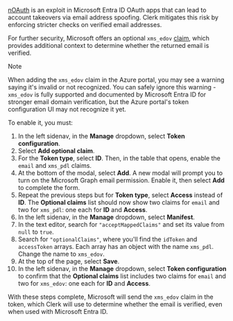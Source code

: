 [nOAuth](https://www.descope.com/blog/post/noauth) is an exploit in Microsoft Entra ID OAuth apps that can lead to account takeovers via email address spoofing. Clerk mitigates this risk by enforcing stricter checks on verified email addresses.

For further security, Microsoft offers an optional `xms_edov` [claim](https://learn.microsoft.com/en-us/entra/identity-platform/optional-claims-reference), which provides additional context to determine whether the returned email is verified. 

> [!NOTE]
> When adding the `xms_edov` claim in the Azure portal, you may see a warning saying it's invalid or not recognized. You can safely ignore this warning - `xms_edov` is fully supported and documented by Microsoft Entra ID for stronger email domain verification, but the Azure portal's token configuration UI may not recognize it yet. 

To enable it, you must:

1. In the left sidenav, in the **Manage** dropdown, select **Token configuration**.
1. Select **Add optional claim**.
1. For the **Token type**, select **ID**. Then, in the table that opens, enable the `email` and `xms_pdl` claims.
1. At the bottom of the modal, select **Add**. A new modal will prompt you to turn on the Microsoft Graph email permission. Enable it, then select **Add** to complete the form.
1. Repeat the previous steps but for **Token type**, select **Access** instead of **ID**. The **Optional claims** list should now show two claims for `email` and two for `xms_pdl`: one each for **ID** and **Access**.
1. In the left sidenav, in the **Manage** dropdown, select **Manifest**.
1. In the text editor, search for `"acceptMappedClaims"` and set its value from `null` to `true`.
1. Search for `"optionalClaims"`, where you'll find the `idToken` and `accessToken` arrays. Each array has an object with the name `xms_pdl`. Change the name to `xms_edov`.
1. At the top of the page, select **Save**.
1. In the left sidenav, in the **Manage** dropdown, select **Token configuration** to confirm that the **Optional claims** list includes two claims for `email` and two for `xms_edov`: one each for **ID** and **Access**.

With these steps complete, Microsoft will send the `xms_edov` claim in the token, which Clerk will use to determine whether the email is verified, even when used with Microsoft Entra ID.
